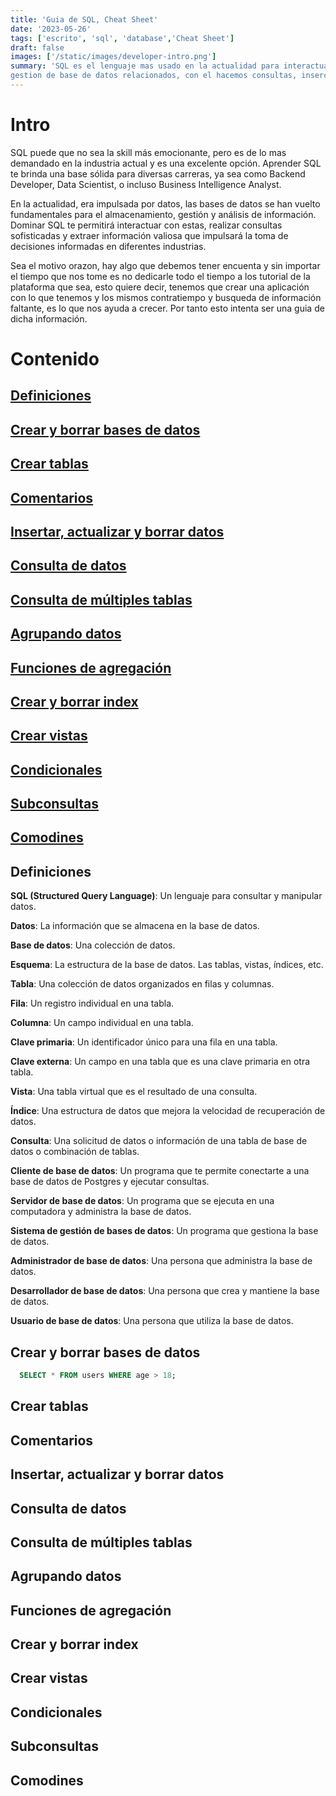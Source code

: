 ```yaml
---
title: 'Guia de SQL, Cheat Sheet'
date: '2023-05-26'
tags: ['escrito', 'sql', 'database','Cheat Sheet']
draft: false
images: ['/static/images/developer-intro.png']
summary: 'SQL es el lenguaje mas usado en la actualidad para interactuar con sistemas de 
gestion de base de datos relacionados, con el hacemos consultas, inserciones y más...'
---
```


# Intro

SQL puede que no sea la skill más emocionante, pero es de lo mas demandado en la industria actual
y es una excelente opción. Aprender SQL te brinda una base sólida para diversas carreras, ya sea como
Backend Developer, Data Scientist, o incluso Business Intelligence Analyst.

En la actualidad, era impulsada por datos, las bases de datos se han vuelto fundamentales para el almacenamiento,
gestión y análisis de información. Dominar SQL te permitirá interactuar con estas, realizar consultas
sofisticadas y extraer información valiosa que impulsará la toma de decisiones informadas en diferentes industrias.

Sea el motivo orazon, hay algo que debemos tener encuenta y sin importar el tiempo que nos tome es no dedicarle todo
el tiempo a los tutorial de la plataforma que sea, esto quiere decir, tenemos que crear una aplicación con lo que tenemos
y los mismos contratiempo y busqueda de información faltante, es lo que nos ayuda a crecer. Por tanto esto intenta
ser una guia de dicha información.

# Contenido

## **[Definiciones](#definiciones)**

## **[Crear y borrar bases de datos](#crear_borrar)**

## **[Crear tablas](#crear_tablas)**

## **[Comentarios](#comentarios)**

## **[Insertar, actualizar y borrar datos](#insertar_actualizar)**

## **[Consulta de datos](#consulta_datos)**

## **[Consulta de múltiples tablas](#consulta_multiples)**

## **[Agrupando datos](#agrupando_datos)**

## **[Funciones de agregación](#funciones_agregación)**

## **[Crear y borrar index](#index)**

## **[Crear vistas](#crear_vistas)**

## **[Condicionales](#condicionales)**

## **[Subconsultas](#subconsultas)**

## **[Comodines](#comodines)**

## Definiciones

**SQL (Structured Query Language)**: Un lenguaje para consultar y manipular datos.

**Datos**: La información que se almacena en la base de datos.

**Base de datos**: Una colección de datos.

**Esquema**: La estructura de la base de datos. Las tablas, vistas, índices, etc.

**Tabla**: Una colección de datos organizados en filas y columnas.

**Fila**: Un registro individual en una tabla.

**Columna**: Un campo individual en una tabla.

**Clave primaria**: Un identificador único para una fila en una tabla.

**Clave externa**: Un campo en una tabla que es una clave primaria en otra tabla.

**Vista**: Una tabla virtual que es el resultado de una consulta.

**Índice**: Una estructura de datos que mejora la velocidad de recuperación de datos.

**Consulta**: Una solicitud de datos o información de una tabla de base de datos o combinación de tablas.

**Cliente de base de datos**: Un programa que te permite conectarte a una base de datos de Postgres y ejecutar consultas.

**Servidor de base de datos**: Un programa que se ejecuta en una computadora y administra la base de datos.

**Sistema de gestión de bases de datos**: Un programa que gestiona la base de datos.

**Administrador de base de datos**: Una persona que administra la base de datos.

**Desarrollador de base de datos**: Una persona que crea y mantiene la base de datos.

**Usuario de base de datos**: Una persona que utiliza la base de datos.

## <span id="crear_borrar">Crear y borrar bases de datos</span>

```sql
  SELECT * FROM users WHERE age > 18;
```

## <span id="crear_tablas">Crear tablas</span>

## Comentarios

## <span id="insertar_actualizar">Insertar, actualizar y borrar datos</span>

## <span id="consulta_datos">Consulta de datos</span>

## <span id="consulta_multiples">Consulta de múltiples tablas</span>

## <span id="agrupando_datos">Agrupando datos</span>

## <span id="funciones_agregación">Funciones de agregación</span>

## <span id="index">Crear y borrar index</span>

## <span id="crear_vistas">Crear vistas</span>

## Condicionales

## Subconsultas

## Comodines
